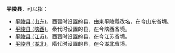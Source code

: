 '''平陵县'''，可以指：
*[[東平陵縣|平陵县 (山东)]]，西晉时设置的县，由東平陵縣改名，在今山东省境。
*[[平陵县_(陕西)|平陵县 (陕西)]]，秦代时设置的县，在今陕西省境。
*[[平陵县_(江苏)|平陵县 (江苏)]]，西晋时设置的县，在今江苏省境。
*[[平陵县_(湖北)|平陵县 (湖北)]]，隋代时设置的县，在今湖北省境。

{{Disambig|P|Cat=三字中国县名消歧义}}